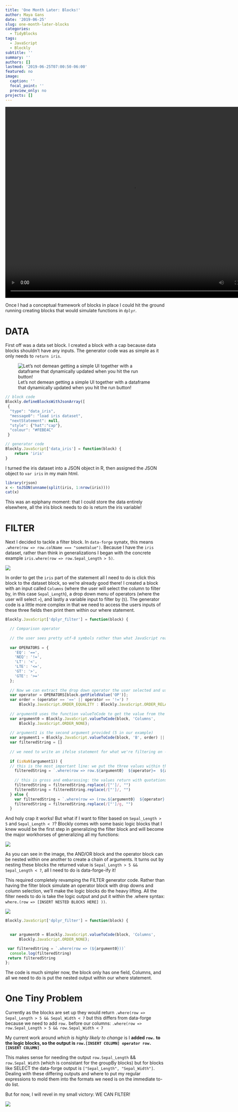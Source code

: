 ```yaml
---
title: 'One Month Later: Blocks!'
author: Maya Gans
date: '2019-06-25'
slug: one-month-later-blocks
categories:
  - TidyBlocks
tags:
  - JavaScript
  - Blockly
subtitle: ''
summary: ''
authors: []
lastmod: '2019-06-25T07:00:50-06:00'
featured: no
image:
  caption: ''
  focal_point: ''
  preview_only: no
projects: []
---
```


<video controls="controls" width="800" height="600" 
       name="Video Name" src="filterdemo.mov"></video>
       
Once I had a conceptual framework of blocks in place I could hit the ground running creating blocks that would simulate functions in `dplyr`. 

# DATA 

First off was a data set block. I created a block with a cap because data blocks shouldn't have any inputs. The generator code was as simple as it only needs to `return iris`.

![Let's not demean getting a simple UI together with a dataframe that dynamically updated when you hit the run button!](img1.png)

```js
// block code
Blockly.defineBlocksWithJsonArray([
 {
  "type": "data_iris",
  "message0": "load iris dataset",
  "nextStatement": null,
  "style": {"hat":"cap"},
  "colour": "#FEBE4C"
 }

// generator code
Blockly.JavaScript['data_iris'] = function(block) {
	return 'iris'
}
```

I turned the iris dataset into a JSON object in R, then assigned the JSON object to `var iris` in my main html.

```r
library(rjson)
x <- toJSON(unname(split(iris, 1:nrow(iris))))
cat(x)
```

This was an epiphany moment: that I could store the data entirely elsewhere, all the iris block needs to do is return the iris variable!

# FILTER

Next I decided to tackle a filter block. In `data-forge` synatx, this means `.where(row => row.colName === "someValue")`. Because I have the `iris` dataset, rather than think in generalizations I began with the concrete example `iris.where(row => row.Sepal_Length > 5)`. 

![](img2.png)

In order to get the `iris` part of the statement all I need to do is click this block to the dataset block, so we're already good there! I created a block with an input called `Columns` (where the user will select the column to filter by, in this case `Sepal_Length`), a drop down menu of operators (where the user will select `>`), and lastly a variable input to filter by (`5`). The generator code is a little more complex in that we need to access the users inputs of these three fields then print them within our where statement.


```js
Blockly.JavaScript['dplyr_filter'] = function(block) {

  // Comparison operator
  
  // the user sees pretty utf-8 symbols rather than what JavaScript reads for operations. These symbols all have keys, and we use those keys here to tell our generator code how to translate the utf-8 selection by assigning the keys their javascript readable values.
  
  var OPERATORS = {
    'EQ': '==',
    'NEQ': '!=',
    'LT': '<',
    'LTE': '<=',
    'GT': '>',
    'GTE': '>='
  };
  
  // Now we can extract the drop down operator the user selected and use it
  var operator = OPERATORS[block.getFieldValue('OP')];
  var order = (operator == '==' || operator == '!=') ?
      Blockly.JavaScript.ORDER_EQUALITY : Blockly.JavaScript.ORDER_RELATIONAL;  
  
  // argument0 uses the function valueToCode to get the value from the Columns input
  var argument0 = Blockly.JavaScript.valueToCode(block, 'Columns',
      Blockly.JavaScript.ORDER_NONE);
  
  // argument1 is the second argument provided (5 in our example)
  var argument1 = Blockly.JavaScript.valueToCode(block, 'B', order) || '0';
  var filteredString = []
  
  // we need to write an ifelse statement for what we're filtering on - if it's a number like 5 in our example, or a string. 
  
  if (isNaN(argument1)) {
  // this is the most important line: we put the three values within the where statement!
	filteredString = `.where(row => row.${argument0}  ${operator}=  ${argument1})`
	
	// this is gross and embarassing: the values return with quotations that we need to remove, and I want to remove the first two, not all of them, so I run this regex twice. 
	filteredString = filteredString.replace(/["']/, "")
	filteredString = filteredString.replace(/["']/, "")
  } else {
  	var filteredString = `.where(row => (row.${argument0}  ${operator}  ${argument1}))`
	filteredString = filteredString.replace(/["']/g, "")
  }
```

And holy crap it works! But what if I want to filter based on `Sepal_Length > 5` and `Sepal_Length < 7`? Blockly comes with some basic logic blocks that I knew would be the first step in generalizing the filter block and will become the major workhorses of generalizing all my functions:

![](img3.png)

As you can see in the image, the AND/OR block and the operator block can be nested within one another to create a chain of arguments. It turns out by nesting these blocks the returned value is `Sepal_Length > 5 && Sepal_Length < 7`, all I need to do is data-forge-ify it! 

This required completely revamping the FILTER generator code. Rather than having the filter block simulate an operator block with drop downs and column selection, we'll make the logic blocks do the heavy lifting. All the filter needs to do is take the logic output and put it within the .where syntax: `where.(row => [INSERT NESTED BLOCKS HERE] ))`.

![](img4.png)

```js
Blockly.JavaScript['dplyr_filter'] = function(block) {
  

  var argument0 = Blockly.JavaScript.valueToCode(block, 'Columns',
      Blockly.JavaScript.ORDER_NONE);

 var filteredString = `.where(row => (${argument0}))`
  console.log(filteredString)
 return filteredString
};
```

The code is much simpler now, the block only has one field, Columns, and all we need to do is put the nested output within our where statement. 

# One Tiny Problem 

Currently as the blocks are set up they would return `.where(row => Sepal_Length > 5 && Sepal_Width < 7` but this differs from data-forge because we need to add `row.` before our columns: `.where(row => row.Sepal_Length > 5 && row.Sepal_Width < 7` 

My current work around *which is highly likely to change* is I **added `row.` to the logic blocks, so the output is `row.[INSERT COLUMN] operator row.[INSERT COLUMN]`**

This makes sense for needing the output `row.Sepal_Length` && `row.Sepal_Width` (which is consistant for the groupBy blocks) but for blocks like SELECT the data-forge output is `["Sepal_Length", "Sepal_Width"]`. Dealing with these differing outputs and where to put my regular expressions to mold them into the formats we need is on the immediate to-do list. 

But for now, I will revel in my small victory: WE CAN FILTER!

![](img5.png)